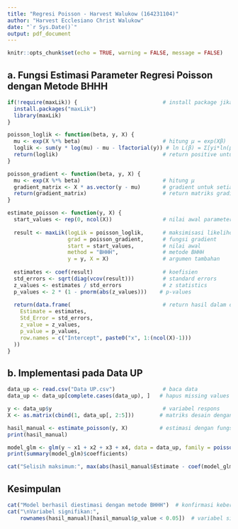 ```yaml
---
title: "Regresi Poisson - Harvest Walukow (164231104)"
author: "Harvest Ecclesiano Christ Walukow"
date: "`r Sys.Date()`"
output: pdf_document
---
```


```r
knitr::opts_chunk$set(echo = TRUE, warning = FALSE, message = FALSE)
```

## a. Fungsi Estimasi Parameter Regresi Poisson dengan Metode BHHH

```r
if(!require(maxLik)) {                           # install package jika belum ada
  install.packages("maxLik")
  library(maxLik)
}

poisson_loglik <- function(beta, y, X) {
  mu <- exp(X %*% beta)                          # hitung μ = exp(Xβ)
  loglik <- sum(y * log(mu) - mu - lfactorial(y)) # ln L(β) = Σ[yi*ln(μi) - μi - ln(yi!)]
  return(loglik)                                 # return positive untuk maksimisasi
}

poisson_gradient <- function(beta, y, X) {
  mu <- exp(X %*% beta)                          # hitung μ 
  gradient_matrix <- X * as.vector(y - mu)       # gradient untuk setiap observasi (matrix)
  return(gradient_matrix)                        # return matriks gradient (setiap baris = observasi)
}

estimate_poisson <- function(y, X) {
  start_values <- rep(0, ncol(X))                # nilai awal parameter
  
  result <- maxLik(logLik = poisson_loglik,      # maksimisasi likelihood dengan maxLik
                   grad = poisson_gradient,      # fungsi gradient
                   start = start_values,         # nilai awal
                   method = "BHHH",              # metode BHHH
                   y = y, X = X)                 # argumen tambahan
  
  estimates <- coef(result)                      # koefisien
  std_errors <- sqrt(diag(vcov(result)))         # standard errors
  z_values <- estimates / std_errors             # z statistics
  p_values <- 2 * (1 - pnorm(abs(z_values)))    # p-values
  
  return(data.frame(                             # return hasil dalam dataframe
    Estimate = estimates,
    Std_Error = std_errors,
    z_value = z_values,
    p_value = p_values,
    row.names = c("Intercept", paste0("x", 1:(ncol(X)-1)))
  ))
}
```

## b. Implementasi pada Data UP

```r
data_up <- read.csv("Data UP.csv")               # baca data
data_up <- data_up[complete.cases(data_up), ]   # hapus missing values

y <- data_up$y                                   # variabel respons
X <- as.matrix(cbind(1, data_up[, 2:5]))        # matriks desain dengan intercept

hasil_manual <- estimate_poisson(y, X)          # estimasi dengan fungsi buatan sendiri
print(hasil_manual)

model_glm <- glm(y ~ x1 + x2 + x3 + x4, data = data_up, family = poisson()) # perbandingan dengan GLM
print(summary(model_glm)$coefficients)

cat("Selisih maksimum:", max(abs(hasil_manual$Estimate - coef(model_glm)))) # bandingkan koefisien
```

## Kesimpulan

```r
cat("Model berhasil diestimasi dengan metode BHHH")  # konfirmasi keberhasilan
cat("\nVariabel signifikan:", 
    rownames(hasil_manual)[hasil_manual$p_value < 0.05])  # variabel signifikan
``` 